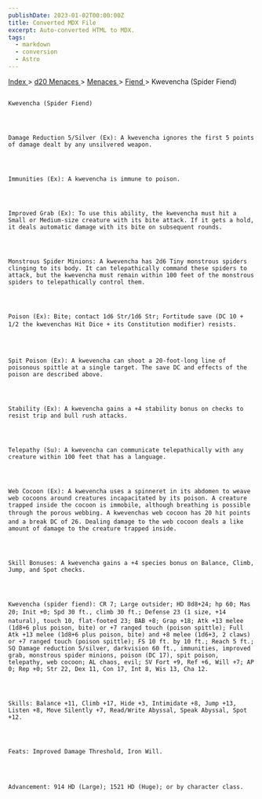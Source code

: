 ```yaml
---
publishDate: 2023-01-02T00:00:00Z
title: Converted MDX File
excerpt: Auto-converted HTML to MDX.
tags:
  - markdown
  - conversion
  - Astro
---
```


[
Index
](-index) >
[
d20 Menaces
](menaces-d20-index) >
[
Menaces
](menaces-d20-menaces-index) >
[
Fiend
](menaces-d20-menaces-fiend-index) > Kwevencha (Spider Fiend)

##

    Kwevencha (Spider Fiend)




    Damage Reduction 5/Silver (Ex): A kwevencha ignores the first 5 points of damage dealt by any unsilvered weapon.




    Immunities (Ex): A kwevencha is immune to poison.




    Improved Grab (Ex): To use this ability, the kwevencha must hit a Small or Medium-size creature with its bite attack. If it gets a hold, it deals automatic damage with its bite on subsequent rounds.




    Monstrous Spider Minions: A kwevencha has 2d6 Tiny monstrous spiders clinging to its body. It can telepathically command these spiders to attack, but the kwevencha must remain within 100 feet of the monstrous spiders to telepathically control them.




    Poison (Ex): Bite; contact 1d6 Str/1d6 Str; Fortitude save (DC 10 + 1/2 the kwevenchas Hit Dice + its Constitution modifier) resists.




    Spit Poison (Ex): A kwevencha can shoot a 20-foot-long line of poisonous spittle at a single target. The save DC and effects of the poison are described above.




    Stability (Ex): A kwevencha gains a +4 stability bonus on checks to resist trip and bull rush attacks.




    Telepathy (Su): A kwevencha can communicate telepathically with any creature within 100 feet that has a language.




    Web Cocoon (Ex): A kwevencha uses a spinneret in its abdomen to weave web cocoons around creatures incapacitated by its poison. A creature trapped inside the cocoon is immobile, although breathing is possible through the porous webbing. A kwevenchas web cocoon has 20 hit points and a break DC of 26. Dealing damage to the web cocoon deals a like amount of damage to the creature trapped inside.




    Skill Bonuses: A kwevencha gains a +4 species bonus on Balance, Climb, Jump, and Spot checks.




    Kwevencha (spider fiend): CR 7; Large outsider; HD 8d8+24; hp 60; Mas 20; Init +0; Spd 30 ft., climb 30 ft.; Defense 23 (1 size, +14 natural), touch 10, flat-footed 23; BAB +8; Grap +18; Atk +13 melee (1d8+6 plus poison, bite) or +7 ranged touch (poison spittle); Full Atk +13 melee (1d8+6 plus poison, bite) and +8 melee (1d6+3, 2 claws) or +7 ranged touch (poison spittle); FS 10 ft. by 10 ft.; Reach 5 ft.; SQ Damage reduction 5/silver, darkvision 60 ft., immunities, improved grab, monstrous spider minions, poison (DC 17), spit poison, telepathy, web cocoon; AL chaos, evil; SV Fort +9, Ref +6, Will +7; AP 0; Rep +0; Str 22, Dex 11, Con 17, Int 8, Wis 13, Cha 12.




    Skills: Balance +11, Climb +17, Hide +3, Intimidate +8, Jump +13, Listen +8, Move Silently +7, Read/Write Abyssal, Speak Abyssal, Spot +12.




    Feats: Improved Damage Threshold, Iron Will.




    Advancement: 914 HD (Large); 1521 HD (Huge); or by character class.
